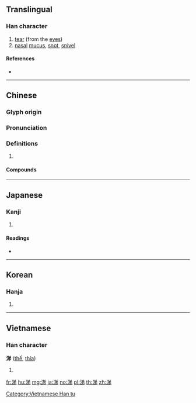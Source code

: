 {{character info/new}}
{{also|洟}}
==Translingual==

===Han character===
{{Han char|rn=85|rad=水|as=07|sn=10|four=38127|canj=ECNH|ids=⿰氵弟}}

# [[tear]] (from the [[eye]]s)
# [[nasal]] [[mucus]], [[snot]], [[snivel]]

====References====
* {{Han ref|kx=0627.040|dkj=17543|dj=1029.080|hdz=31633.050|uh=6D95|ud=28053|bh=AEF7|bd=44791}}

----

==Chinese==
{{zh-forms}}

===Glyph origin===
{{Han etym}}

===Pronunciation===
{{zh-pron
|m=tì
|c=tai3
|mn=qz,xm,zz:thè
|mc=y
|oc=y
|cat=
}}

===Definitions===
{{zh-hanzi}}

# {{rfdef|zh}}

====Compounds====
{{zh-der|出涕|含涕|垂涕|屑涕|感涕|感激流涕|感激涕泗|感激涕零|慟哭流涕|拾人涕唾|排愁破涕|掩涕|攬涕|泣涕|洵涕|流涕|涕泗|涕泗交下|涕泗交流|涕泗交頤|涕泗橫流|涕泗滂沱|涕泗縱橫|涕泣|涕洟|涕淚|涕淚交下|涕淚交加|涕淚交垂|涕淚交流|涕淚交集|涕淚交零|涕淚俱下|涕淚縱橫|涕筆俱下|涕零|滴滴涕|牛山下涕|痛哭流涕|破涕為笑|隕涕|鼻涕}}

----

==Japanese==

===Kanji===
{{ja-kanji|grade=|rs=水07}}

# {{defn|lang=ja|sort=水07}}

====Readings====
* {{ja-readings|on=[[てい]] (tei)|kun=[[なみだ]] (namida), [[なく]] (naku), [[はなしる]] (hanashiru)}}

----

==Korean==

===Hanja===
{{ko-hanja|hangeul=체|eumhun=|rv=che|mr=ch'e|y=chey}}

# {{defn|lang=ko|sort=水07}}

----

==Vietnamese==

===Han character===
'''涕''' ([[thế]], [[thía]])

# {{defn|lang=vi}}

[[Category:Vietnamese Han tu]]

[[fr:涕]]
[[hu:涕]]
[[mg:涕]]
[[ja:涕]]
[[no:涕]]
[[pl:涕]]
[[th:涕]]
[[zh:涕]]